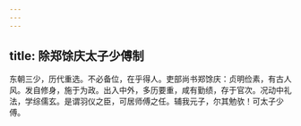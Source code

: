 ```yaml
---
---
---
```

title: 除郑馀庆太子少傅制
---



东朝三少，历代重选。不必备位，在乎得人。吏部尚书郑馀庆：贞明俭素，有古人风。发自修身，施于为政。出入中外，多历要重，咸有勤绩，存于官次。况动中礼法，学综儒玄。是谓羽仪之臣，可居师傅之任。辅我元子，尔其勉欤！可太子少傅。